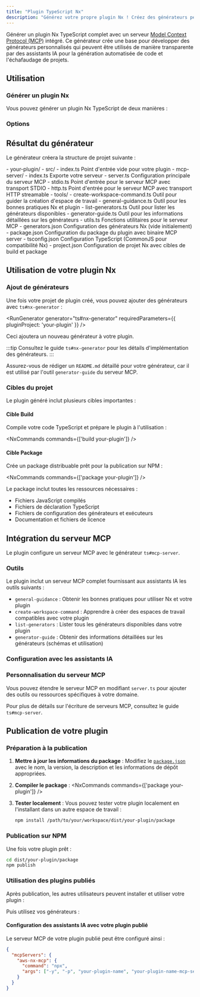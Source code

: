 ```yaml
---
title: "Plugin TypeScript Nx"
description: "Générez votre propre plugin Nx ! Créez des générateurs personnalisés automatiquement disponibles pour le codage AI via MCP"
---
```





Générer un plugin Nx TypeScript complet avec un serveur [Model Context Protocol (MCP)](https://modelcontextprotocol.io/) intégré. Ce générateur crée une base pour développer des générateurs personnalisés qui peuvent être utilisés de manière transparente par des assistants IA pour la génération automatisée de code et l'échafaudage de projets.

## Utilisation

### Générer un plugin Nx

Vous pouvez générer un plugin Nx TypeScript de deux manières :

<RunGenerator generator="ts#nx-plugin" />

### Options

<GeneratorParameters generator="ts#nx-plugin" />

## Résultat du générateur

Le générateur créera la structure de projet suivante :

<FileTree>
- your-plugin/
  - src/
    - index.ts Point d'entrée vide pour votre plugin
    - mcp-server/
      - index.ts Exporte votre serveur
      - server.ts Configuration principale du serveur MCP
      - stdio.ts Point d'entrée pour le serveur MCP avec transport STDIO
      - http.ts Point d'entrée pour le serveur MCP avec transport HTTP streamable
      - tools/
        - create-workspace-command.ts Outil pour guider la création d'espace de travail
        - general-guidance.ts Outil pour les bonnes pratiques Nx et plugin
        - list-generators.ts Outil pour lister les générateurs disponibles
        - generator-guide.ts Outil pour les informations détaillées sur les générateurs
      - utils.ts Fonctions utilitaires pour le serveur MCP
  - generators.json Configuration des générateurs Nx (vide initialement)
  - package.json Configuration du package du plugin avec binaire MCP server
  - tsconfig.json Configuration TypeScript (CommonJS pour compatibilité Nx)
  - project.json Configuration de projet Nx avec cibles de build et package
</FileTree>

## Utilisation de votre plugin Nx

### Ajout de générateurs

Une fois votre projet de plugin créé, vous pouvez ajouter des générateurs avec <Link path="/guides/ts-nx-generator">`ts#nx-generator`</Link> :

<RunGenerator generator="ts#nx-generator" requiredParameters={{ pluginProject: 'your-plugin' }} />

Ceci ajoutera un nouveau générateur à votre plugin.

:::tip
Consultez le <Link path="/guides/ts-nx-generator">guide `ts#nx-generator`</Link> pour les détails d'implémentation des générateurs.
:::

Assurez-vous de rédiger un `README.md` détaillé pour votre générateur, car il est utilisé par l'outil `generator-guide` du serveur MCP.

### Cibles du projet

Le plugin généré inclut plusieurs cibles importantes :

#### Cible Build
Compile votre code TypeScript et prépare le plugin à l'utilisation :

<NxCommands commands={['build your-plugin']} />

#### Cible Package
Crée un package distribuable prêt pour la publication sur NPM :

<NxCommands commands={['package your-plugin']} />

Le package inclut toutes les ressources nécessaires :
- Fichiers JavaScript compilés
- Fichiers de déclaration TypeScript
- Fichiers de configuration des générateurs et exécuteurs
- Documentation et fichiers de licence

## Intégration du serveur MCP

Le plugin configure un serveur MCP avec le générateur <Link path="/guides/ts-mcp-server">`ts#mcp-server`</Link>.

### Outils

Le plugin inclut un serveur MCP complet fournissant aux assistants IA les outils suivants :

- `general-guidance` : Obtenir les bonnes pratiques pour utiliser Nx et votre plugin
- `create-workspace-command` : Apprendre à créer des espaces de travail compatibles avec votre plugin
- `list-generators` : Lister tous les générateurs disponibles dans votre plugin
- `generator-guide` : Obtenir des informations détaillées sur les générateurs (schémas et utilisation)

### Configuration avec les assistants IA

<Snippet name="mcp/configuration-ts" parentHeading="Configuring with AI Assistants" />

### Personnalisation du serveur MCP

Vous pouvez étendre le serveur MCP en modifiant `server.ts` pour ajouter des outils ou ressources spécifiques à votre domaine.

Pour plus de détails sur l'écriture de serveurs MCP, consultez le <Link path="/guides/ts-mcp-server">guide `ts#mcp-server`</Link>.

## Publication de votre plugin

### Préparation à la publication

1. **Mettre à jour les informations du package** : Modifiez le [`package.json`](https://docs.npmjs.com/cli/v10/configuring-npm/package-json) avec le nom, la version, la description et les informations de dépôt appropriées.

2. **Compiler le package** :
   <NxCommands commands={['package your-plugin']} />

3. **Tester localement** : Vous pouvez tester votre plugin localement en l'installant dans un autre espace de travail :
   ```bash
   npm install /path/to/your/workspace/dist/your-plugin/package
   ```

### Publication sur NPM

Une fois votre plugin prêt :

```bash
cd dist/your-plugin/package
npm publish
```

### Utilisation des plugins publiés

Après publication, les autres utilisateurs peuvent installer et utiliser votre plugin :

<InstallCommand pkg="your-plugin-name" />

Puis utilisez vos générateurs :

<RunGenerator namespace="your-plugin-name" generator="your-generator-name" />

#### Configuration des assistants IA avec votre plugin publié

Le serveur MCP de votre plugin publié peut être configuré ainsi :

```json {3-6}
{
  "mcpServers": {
    "aws-nx-mcp": {
      "command": "npx",
      "args": ["-y", "-p", "your-plugin-name", "your-plugin-name-mcp-server"]
    }
  }
}
```